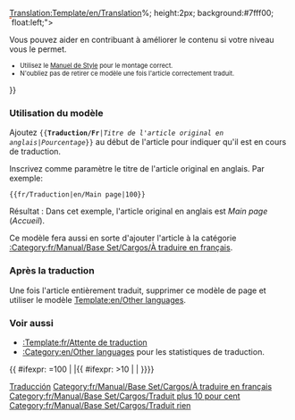 <noinclude>[[Translation:Template/en/Translation]]</noinclude>{{en/Ambox| type  = style
| image = en/Manual/Base Set/Translation.png
| text  = <strong>Cet article est traduit de l'original en anglais: <includeonly>[[{{NAMESPACE}}:{{{1}}}|{{{1}}}]]</includeonly><noinclude>{{{1}}}</noinclude>.</strong>
<div style="font-size: 90%">
<div style="margin:auto; text-align:Left;">Pourcentage: {{{2|0}}}% environ.
<div style="width:200px; text-align:Left; border:1px solid #aaa; padding:1px; overflow:hidden;"><span style="width:{{#expr: ({{{2|0}}}/100) * 100}}%; height:2px; background:#7fff00; float:left;">&nbsp;</span><span style="width:{{#expr: 100 - ({{{2|0}}}/100) * 100}}%; height:2px; background:#ff7f50; float:left;">&nbsp;</span></div>
</div>
Vous pouvez aider en contribuant à améliorer le contenu si votre niveau vous le permet.
</div><div style="font-size: 80%">
* Utilisez le [[fr/Wiki/Manuel de Style|Manuel de Style]] pour le montage correct.
* N'oubliez pas de retirer ce modèle une fois l'article correctement traduit.
</div>
}}<noinclude>

=== Utilisation du modèle ===
Ajoutez <code><nowiki>{{</nowiki>'''Traduction/Fr'''|''Titre de l'article original en anglais''|''Pourcentage''<nowiki>}}</nowiki></code> au début de l'article pour indiquer qu'il est en cours de traduction.

Inscrivez comme paramètre le titre de l'article original en anglais. Par exemple:
<pre>{{fr/Traduction|en/Main page|100}}</pre>
Résultat :
{{fr/Traduction|en/Main page|100}}
Dans cet exemple, l'article original en anglais est ''Main page'' (''Accueil'').

Ce modèle fera aussi en sorte d'ajouter l'article à la catégorie [[:Category:fr/Manual/Base Set/Cargos/À traduire en français]].

=== Après la traduction ===
Une fois l'article entièrement traduit, supprimer ce modèle de page et utiliser le modèle [[Template:en/Other languages]].

=== Voir aussi ===
*[[:Template:fr/Attente de traduction]]
*[[:Category:en/Other languages]] pour les statistiques de traduction.


[[Category:fr/Manual/Base Set/Infobox|Traducción]]
</noinclude><includeonly>{{ #ifexpr: {{{2|0}}}=100 | |[[Category:fr/Manual/Base Set/Cargos/À traduire en français]]{{ #ifexpr: {{{2|0}}}>10 | [[Category:fr/Manual/Base Set/Cargos/Traduit plus 10 pour cent]] | [[Category:fr/Manual/Base Set/Cargos/Traduit rien]]}}}}</includeonly>